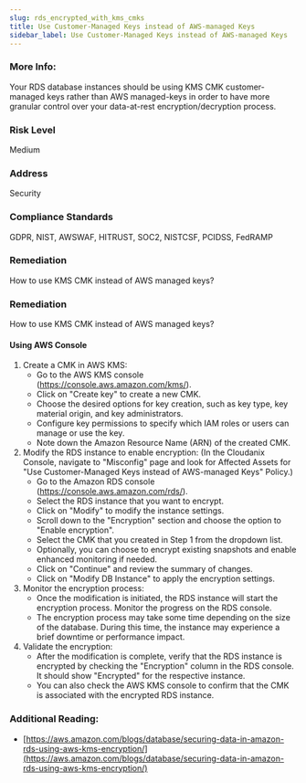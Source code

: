 ```yaml
---
slug: rds_encrypted_with_kms_cmks
title: Use Customer-Managed Keys instead of AWS-managed Keys
sidebar_label: Use Customer-Managed Keys instead of AWS-managed Keys
---
```


### More Info:

Your RDS database instances should be using KMS CMK customer-managed keys rather than AWS managed-keys in order to have more granular control over your data-at-rest encryption/decryption process.

### Risk Level

Medium

### Address

Security

### Compliance Standards

GDPR, NIST, AWSWAF, HITRUST, SOC2, NISTCSF, PCIDSS, FedRAMP

### Remediation

How to use KMS CMK instead of AWS managed keys?

### Remediation

How to use KMS CMK instead of AWS managed keys?

#### Using AWS Console

1. Create a CMK in AWS KMS:
   - Go to the AWS KMS console (https://console.aws.amazon.com/kms/).
   - Click on "Create key" to create a new CMK.
   - Choose the desired options for key creation, such as key type, key material origin, and key administrators.
   - Configure key permissions to specify which IAM roles or users can manage or use the key.
   - Note down the Amazon Resource Name (ARN) of the created CMK.
2. Modify the RDS instance to enable encryption:
     (In the Cloudanix Console, navigate to "Misconfig" page and look for Affected Assets for "Use Customer-Managed Keys instead of AWS-managed Keys" Policy.)
   - Go to the Amazon RDS console (https://console.aws.amazon.com/rds/).
   - Select the RDS instance that you want to encrypt.
   - Click on "Modify" to modify the instance settings.
   - Scroll down to the "Encryption" section and choose the option to "Enable encryption".
   - Select the CMK that you created in Step 1 from the dropdown list.
   - Optionally, you can choose to encrypt existing snapshots and enable enhanced monitoring if needed.
   - Click on "Continue" and review the summary of changes.
   - Click on "Modify DB Instance" to apply the encryption settings.
3. Monitor the encryption process:
   - Once the modification is initiated, the RDS instance will start the encryption process. Monitor the progress on the RDS console.
   - The encryption process may take some time depending on the size of the database. During this time, the instance may experience a brief downtime or performance impact.
4. Validate the encryption:
   - After the modification is complete, verify that the RDS instance is encrypted by checking the "Encryption" column in the RDS console. It should show "Encrypted" for the respective instance.
   - You can also check the AWS KMS console to confirm that the CMK is associated with the encrypted RDS instance.

### Additional Reading:

- [https://aws.amazon.com/blogs/database/securing-data-in-amazon-rds-using-aws-kms-encryption/](https://aws.amazon.com/blogs/database/securing-data-in-amazon-rds-using-aws-kms-encryption/) 

